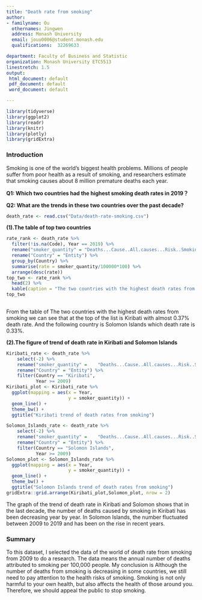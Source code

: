 ```yaml
---
title: "Death rate from smoking"
author:
- familyname: Ou
  othernames: Jingwen
  address: Monash University
  email: jouu0006@student.monash.edu
  qualifications:  32269633

department: Faculty of Business and Statistic
organization: Monash University ETC5513 
linestretch: 1.5
output:
 html_document: default
 pdf_document: default
 word_document: default

---
```


```r
library(tidyverse)
library(ggplot2)
library(readr)
library(knitr)
library(plotly)
library(gridExtra)
```


### Introduction

Smoking is one of the world's biggest health problems. Millions of people suffer from poor health as a result of smoking, and researchers estimate that smoking causes about 8 million premature deaths each year.

**Q1: Which two countries had the highest smoking death rates in 2019？**

**Q2: What are the trends in these two countries over the past decade?**

```r
death_rate <- read.csv("Data/death-rate-smoking.csv")
```

**(1).The table of top two countries**

```r
rate_rank <- death_rate %>%
  filter(!is.na(Code), Year == 2019) %>%
  rename("smoker_quantity" = "Deaths...Cause..All.causes...Risk..Smoking...Sex..Both...Age..Age.standardized..Rate.") %>%
  rename("Country" = "Entity") %>%
  group_by(Country) %>% 
  summarise(rate = smoker_quantity/100000*100) %>%
  arrange(desc(rate))
top_two <- rate_rank %>%
  head(2) %>%
  kable(caption = "The two countries with the highest death rates from smoking")
top_two
  
```

From the table of The two countries with the highest death rates from smoking we can see that at the top of the list is Kiribati with almost 0.37% death rate. And the following country is Solomon Islands which death rate is 0.33%.

**(2).The figure of trend of death rate in Kiribati and Solomon Islands**

```r
Kiribati_rate <- death_rate %>% 
    select(-2) %>% 
    rename("smoker_quantity" =    "Deaths...Cause..All.causes...Risk..Smoking...Sex..Both...Age..Age.standardized..Rate.") %>%
    rename("Country" = "Entity") %>%
    filter(Country == "Kiribati",
           Year >= 2009)
Kiribati_plot <- Kiribati_rate %>%
  ggplot(mapping = aes(x = Year, 
                       y = smoker_quantity)) +
  geom_line() +
  theme_bw() +
  ggtitle("Kiribati trend of death rates from smoking")

Solomon_Islands_rate <- death_rate %>% 
    select(-2) %>% 
    rename("smoker_quantity" =    "Deaths...Cause..All.causes...Risk..Smoking...Sex..Both...Age..Age.standardized..Rate.") %>%
    rename("Country" = "Entity") %>%
    filter(Country == "Solomon Islands",
           Year >= 2009)
Solomon_plot <- Solomon_Islands_rate %>%
  ggplot(mapping = aes(x = Year, 
                       y = smoker_quantity)) +
  geom_line() +
  theme_bw() +
  ggtitle("Solomon Islands trend of death rates from smoking")
gridExtra::grid.arrange(Kiribati_plot,Solomon_plot, nrow = 2)
```

The graph of the trend of death rate in Kiribati and Solomon shows that in the last decade, the number of deaths caused by smoking in Kiribati has been decreasing year by year. In Solomon Islands, the number fluctuated between 2009 to 2019 and has been on the rise in recent years.

### Summary

To this dataset, I selected the data of the world of death rate from smoking from 2009 to do a research. The data means the annual number of deaths attributed to smoking per 100,000 people. My conclusion is Although the number of deaths from smoking is decreasing in some countries, we still need to pay attention to the health risks of smoking. Smoking is not only harmful to your own health, but also affects the health of those around you. Therefore, we should appeal the public to stop smoking.
